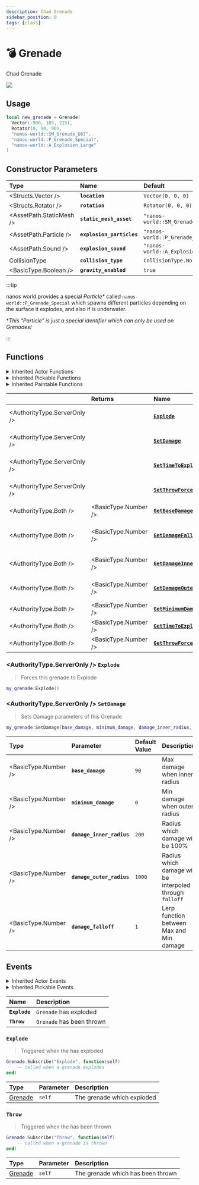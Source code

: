 ```yaml
---
description: Chad Grenade
sidebar_position: 0
tags: [class]
---
```


# 💣 Grenade

Chad Grenade


![](/img/docs/grenade.jpg)

## Usage


```lua
local new_grenade = Grenade(
  Vector(-900, 185, 215),
  Rotator(0, 90, 90),
  "nanos-world::SM_Grenade_G67",
  "nanos-world::P_Grenade_Special",
  "nanos-world::A_Explosion_Large"
)
```

## Constructor Parameters

| **Type** | **Name** | **Default** |
| :--- | :--- | :--- |
| <Structs.Vector /> | **`location`** | `Vector(0, 0, 0)` |
| <Structs.Rotator /> | **`rotation`** | `Rotator(0, 0, 0)` |
| <AssetPath.StaticMesh /> | **`static_mesh_asset`** | `"nanos-world::SM_Grenade_G67"` |
| <AssetPath.Particle /> | **`explosion_particles`** | `"nanos-world::P_Grenade_Special"` |
| <AssetPath.Sound /> | **`explosion_sound`** | `"nanos-world::A_Explosion_Large"` |
| <Enums>CollisionType</Enums> | **`collision_type`** | `CollisionType.Normal` |
| <BasicType.Boolean /> | **`gravity_enabled`** | `true` |

:::tip

nanos world provides a special _Particle*_ called `nanos-world::P_Grenade_Special` which spawns different particles depending on the surface it explodes, and also if is underwater.

**This "Particle" is just a special identifier which can only be used on Grenades!*

:::

## Functions


<details><summary>Inherited Actor Functions</summary><BaseActorFunctions /></details>
<details><summary>Inherited Pickable Functions</summary><BasePickableFunctions /></details>
<details><summary>Inherited Paintable Functions</summary><BasePaintableFunctions /></details>

|  | **Returns** | **Name** | **Description** |
| :--- | :--- | :--- | :--- |
| <AuthorityType.ServerOnly /> |  | [**`Explode`**](grenade#explode) | Forces this grenade to Explode |
| <AuthorityType.ServerOnly /> |  | [**`SetDamage`**](grenade#setdamage) | Sets Damage parameters of this Grenade |
| <AuthorityType.ServerOnly /> |  | [**`SetTimeToExplode`**](grenade#settimetoexplode) | Set Time until Explosion after thrown |
| <AuthorityType.ServerOnly /> |  | [**`SetThrowForce`**](grenade#setthrowforce) | Set Impulse applied when throwing |
|  <AuthorityType.Both /> | <BasicType.Number /> | [**`GetBaseDamage`**](grenade#getbasedamage) | Damage at Inner Radius |
|  <AuthorityType.Both /> | <BasicType.Number /> | [**`GetDamageFalloff`**](grenade#getdamagefalloff) | Radius which BaseDamage will apply proportionally |
|  <AuthorityType.Both /> | <BasicType.Number /> | [**`GetDamageInnerRadius`**](grenade#getdamageinnerradius) | Radius which MinimumDamage will apply |
|  <AuthorityType.Both /> | <BasicType.Number /> | [**`GetDamageOuterRadius`**](grenade#getdamageouterradius) | Radius which BaseDamage will apply |
|  <AuthorityType.Both /> | <BasicType.Number /> | [**`GetMinimumDamage`**](grenade#getminimumdamage) | Damage at Outer Radius |
|  <AuthorityType.Both /> | <BasicType.Number /> | [**`GetTimeToExplode`**](grenade#gettimetoexplode) | Time until Explosion |
|  <AuthorityType.Both /> | <BasicType.Number /> | [**`GetThrowForce`**](grenade#getthrowforce) | Impulse applied when throwing |

### <AuthorityType.ServerOnly /> **`Explode`**

> Forces this grenade to Explode

```lua
my_grenade:Explode()
```

### <AuthorityType.ServerOnly /> **`SetDamage`**

> Sets Damage parameters of this Grenade

```lua
my_grenade:SetDamage(base_damage, minimum_damage, damage_inner_radius, damage_outer_radius, damage_falloff)
```

| Type | Parameter | Default Value | Description |
| :--- | :--- | :--- | :--- |
| <BasicType.Number /> | **`base_damage`** | `90` | Max damage when inner radius |
| <BasicType.Number /> | **`minimum_damage`** | `0` | Min damage when outer radius |
| <BasicType.Number /> | **`damage_inner_radius`** | `200` | Radius which damage will be 100% |
| <BasicType.Number /> | **`damage_outer_radius`** | `1000` | Radius which damage will be interpoled through `falloff` |
| <BasicType.Number /> | **`damage_falloff`** | `1` | Lerp function between Max and Min damage |


## Events


<details><summary>Inherited Actor Events</summary><BaseActorEvents /></details>
<details><summary>Inherited Pickable Events</summary><BasePickableEvents /></details>

| **Name** | **Description** |
| :--- | :--- |
| **`Explode`** | `Grenade` has exploded |
| **`Throw`** | `Grenade` has been thrown |


### `Explode`

> Triggered when the has exploded

```lua
Grenade.Subscribe("Explode", function(self)
    -- called when a grenade explodes
end)
```

| Type | Parameter | Description |
| :--- | :--- | :--- |
| [Grenade](grenade) | `self` | The grenade which exploded |


### **`Throw`**

> Triggered when the has been thrown

```lua
Grenade.Subscribe("Throw", function(self)
    -- called when a grenade is thrown
end)
```

| Type | Parameter | Description |
| :--- | :--- | :--- |
| [Grenade](grenade) | `self` | The grenade which has been thrown |

